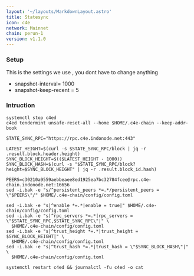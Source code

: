 ```yaml
---
layout: '~/layouts/MarkdownLayout.astro'
title: Statesync
icon: c4e
network: Mainnet
chain: perun-1
version: v1.1.0
---
```


### Setup
This is the settings we use , you dont have to change anything

- snapshot-interval= 1000
- snapshot-keep-recent = 5

### Intruction

```
systemctl stop c4ed
c4ed tendermint unsafe-reset-all --home $HOME/.c4e-chain --keep-addr-book

STATE_SYNC_RPC="https://rpc.c4e.indonode.net:443"

LATEST_HEIGHT=$(curl -s $STATE_SYNC_RPC/block | jq -r .result.block.header.height)
SYNC_BLOCK_HEIGHT=$(($LATEST_HEIGHT - 1000))
SYNC_BLOCK_HASH=$(curl -s "$STATE_SYNC_RPC/block?height=$SYNC_BLOCK_HEIGHT" | jq -r .result.block_id.hash)

PEERS=c30210a9559aebbeaee8ed1925ea7bc32784fcee@rpc.c4e-chain.indonode.net:16656 
sed -i.bak -e "s/^persistent_peers *=.*/persistent_peers = \"$PEERS\"/" $HOME/.c4e-chain/config/config.toml

sed -i.bak -e "s|^enable *=.*|enable = true|" $HOME/.c4e-chain/config/config.toml
sed -i.bak -e "s|^rpc_servers *=.*|rpc_servers = \"$STATE_SYNC_RPC,$STATE_SYNC_RPC\"|" \
  $HOME/.c4e-chain/config/config.toml
sed -i.bak -e "s|^trust_height *=.*|trust_height = $SYNC_BLOCK_HEIGHT|" \
  $HOME/.c4e-chain/config/config.toml
sed -i.bak -e "s|^trust_hash *=.*|trust_hash = \"$SYNC_BLOCK_HASH\"|" \
  $HOME/.c4e-chain/config/config.toml

systemctl restart c4ed && journalctl -fu c4ed -o cat
```